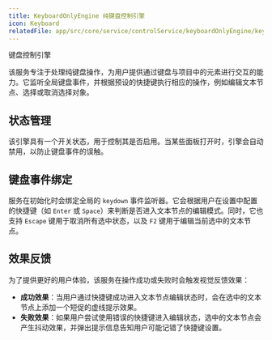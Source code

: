 ```yaml
---
title: KeyboardOnlyEngine 纯键盘控制引擎
icon: Keyboard
relatedFile: app/src/core/service/controlService/keyboardOnlyEngine/keyboardOnlyEngine.tsx
---
```


键盘控制引擎

该服务专注于处理纯键盘操作，为用户提供通过键盘与项目中的元素进行交互的能力。它监听全局键盘事件，并根据预设的快捷键执行相应的操作，例如编辑文本节点、选择或取消选择对象。

## 状态管理

该引擎具有一个开关状态，用于控制其是否启用。当某些面板打开时，引擎会自动禁用，以防止键盘事件的误触。

## 键盘事件绑定

服务在初始化时会绑定全局的 `keydown` 事件监听器。它会根据用户在设置中配置的快捷键（如 `Enter` 或 `Space`）来判断是否进入文本节点的编辑模式。同时，它也支持 `Escape` 键用于取消所有选中状态，以及 `F2` 键用于编辑当前选中的文本节点。

## 效果反馈

为了提供更好的用户体验，该服务在操作成功或失败时会触发视觉反馈效果：

- **成功效果**：当用户通过快捷键成功进入文本节点编辑状态时，会在选中的文本节点上添加一个短促的虚线提示效果。
- **失败效果**：如果用户尝试使用错误的快捷键进入编辑状态，选中的文本节点会产生抖动效果，并弹出提示信息告知用户可能记错了快捷键设置。
